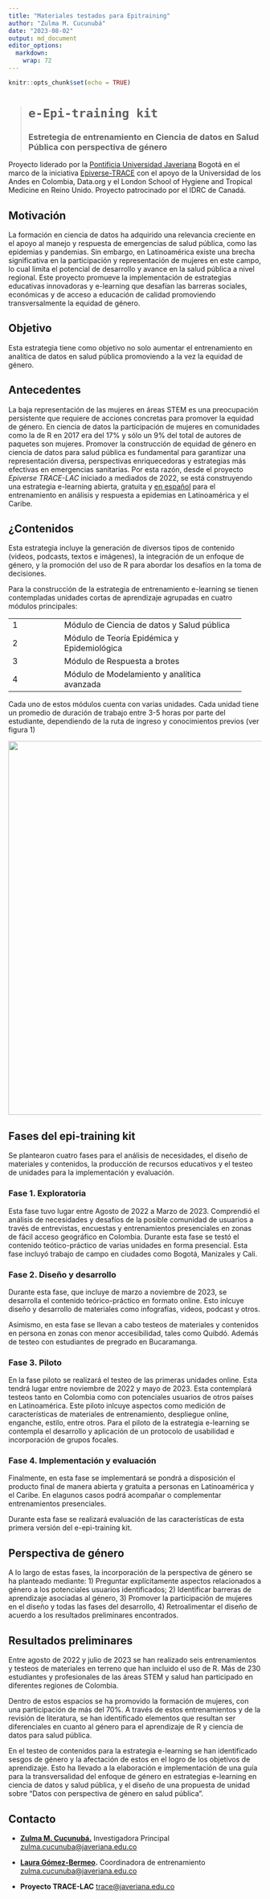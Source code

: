 ```yaml
---
title: "Materiales testados para Epitraining"
author: "Zulma M. Cucunubá"
date: "2023-08-02"
output: md_document
editor_options: 
  markdown: 
    wrap: 72
---
```


```r
knitr::opts_chunk$set(echo = TRUE)
```

> # `e-Epi-training kit`
>
> ### **Estretegia de entrenamiento en Ciencia de datos en Salud Pública con perspectiva de género**

Proyecto liderado por la [Pontificia Universidad
Javeriana](https://medicina.javeriana.edu.co/trace-lac) Bogotá en el
marco de la iniciativa
[Epiverse-TRACE](https://data.org/initiatives/epiverse/) con el apoyo de
la Universidad de los Andes en Colombia, Data.org y el London School of
Hygiene and Tropical Medicine en Reino Unido. Proyecto patrocinado por
el IDRC de Canadá.

## **Motivación**

La formación en ciencia de datos ha adquirido una relevancia creciente
en el apoyo al manejo y respuesta de emergencias de salud pública, como
las epidemias y pandemias. Sin embargo, en Latinoamérica existe una
brecha significativa en la participación y representación de mujeres en
este campo, lo cual limita el potencial de desarrollo y avance en la
salud pública a nivel regional. Este proyecto promueve la implementación
de estrategias educativas innovadoras y e-learning que desafían las
barreras sociales, económicas y de acceso a educación de calidad
promoviendo transversalmente la equidad de género.

## **Objetivo**

Esta estrategia tiene como objetivo no solo aumentar el entrenamiento en
analítica de datos en salud pública promoviendo a la vez la equidad de
género.

## **Antecedentes**

La baja representación de las mujeres en áreas STEM es una preocupación
persistente que requiere de acciones concretas para promover la equidad
de género. En ciencia de datos la participación de mujeres en
comunidades como la de R en 2017 era del 17% y sólo un 9% del total de
autores de paquetes son mujeres. Promover la construcción de equidad de
género en ciencia de datos para salud pública es fundamental para
garantizar una representación diversa, perspectivas enriquecedoras y
estrategias más efectivas en emergencias sanitarias. Por esta razón,
desde el proyecto *Epiverse TRACE-LAC* iniciado a mediados de 2022, se
está construyendo una estrategia e-learning abierta, gratuita y [en
español]{.underline} para el entrenamiento en análisis y respuesta a
epidemias en Latinoamérica y el Caribe.

## **¿Contenidos**

Esta estrategia incluye la generación de diversos tipos de contenido
(videos, podcasts, textos e imágenes), la integración de un enfoque de
género, y la promoción del uso de R para abordar los desafíos en la toma
de decisiones.

Para la construcción de la estrategia de entrenamiento e-learning se
tienen contempladas unidades cortas de aprendizaje agrupadas en cuatro
módulos principales:

+--------------+--------------------------------------------------+
| | 1          | Módulo de Ciencia de datos y Salud pública       |
+--------------+--------------------------------------------------+
| | 2          | Módulo de Teoría Epidémica y Epidemiológica      |
+--------------+--------------------------------------------------+
| | 3          | Módulo de Respuesta a brotes                     |
+--------------+--------------------------------------------------+
| | 4          | Módulo de Modelamiento y analítica avanzada      |
+--------------+--------------------------------------------------+

Cada uno de estos módulos cuenta con varias unidades. Cada unidad tiene
un promedio de duración de trabajo entre 3-5 horas por parte del
estudiante, dependiendo de la ruta de ingreso y conocimientos previos
(ver figura 1)

![](img/unidades.png){width="744"}

## Fases del epi-training kit

Se plantearon cuatro fases para el análisis de necesidades, el diseño de
materiales y contenidos, la producción de recursos educativos y el
testeo de unidades para la implementación y evaluación.

### **Fase 1. Exploratoria**

Esta fase tuvo lugar entre Agosto de 2022 a Marzo de 2023. Comprendió el
análisis de necesidades y desafíos de la posible comunidad de usuarios a
través de entrevistas, encuestas y entrenamientos presenciales en zonas
de fácil acceso geográfico en Colombia. Durante esta fase se testó el
contenido teótico-práctico de varias unidades en forma presencial. Esta
fase incluyó trabajo de campo en ciudades como Bogotá, Manizales y Cali.

### **Fase 2. Diseño y desarrollo**

Durante esta fase, que incluye de marzo a noviembre de 2023, se
desarrolla el contenido teórico-práctico en formato online. Esto inlcuye
diseño y desarrollo de materiales como infografías, videos, podcast y
otros.

Asimismo, en esta fase se llevan a cabo testeos de materiales y
contenidos en persona en zonas con menor accesibilidad, tales como
Quibdó. Además de testeo con estudiantes de pregrado en Bucaramanga.

### **Fase 3. Piloto**

En la fase piloto se realizará el testeo de las primeras unidades
online. Esta tendrá lugar entre noviembre de 2022 y mayo de 2023. Esta
contemplará testeos tanto en Colombia como con potenciales usuarios de
otros países en Latinoamérica. Este piloto inlcuye aspectos como
medición de características de materiales de entrenamiento, despliegue
online, enganche, estilo, entre otros. Para el piloto de la estrategia
e-learning se contempla el desarrollo y aplicación de un protocolo de
usabilidad e incorporación de grupos focales.

### **Fase 4. Implementación y evaluación**

Finalmente, en esta fase se implementará se pondrá a disposición el
producto final de manera abierta y gratuita a personas en Latinoamérica
y el Caribe. En elagunos casos podrá acompañar o complementar
entrenamientos presenciales.

Durante esta fase se realizará evaluación de las características de esta
primera versión del e-epi-training kit.

## Perspectiva de género

A lo largo de estas fases, la incorporación de la perspectiva de género
se ha planteado mediante: 1) Preguntar explícitamente aspectos
relacionados a género a los potenciales usuarios identificados; 2)
Identificar barreras de aprendizaje asociadas al género, 3) Promover la
participación de mujeres en el diseño y todas las fases del desarrollo,
4) Retroalimentar el diseño de acuerdo a los resultados preliminares
encontrados.

## Resultados preliminares

Entre agosto de 2022 y julio de 2023 se han realizado seis
entrenamientos y testeos de materiales en terreno que han incluido el
uso de R. Más de 230 estudiantes y profesionales de las áreas STEM y
salud han participado en diferentes regiones de Colombia.

Dentro de estos espacios se ha promovido la formación de mujeres, con
una participación de más del 70%. A través de estos entrenamientos y de
la revisión de literatura, se han identificado elementos que resultan
ser diferenciales en cuanto al género para el aprendizaje de R y ciencia
de datos para salud pública.

En el testeo de contenidos para la estrategia e-learning se han
identificado sesgos de género y la afectación de estos en el logro de
los objetivos de aprendizaje. Esto ha llevado a la elaboración e
implementación de una guía para la transversalidad del enfoque de género
en estrategias e-learning en ciencia de datos y salud pública, y el
diseño de una propuesta de unidad sobre "Datos con perspectiva de género
en salud pública".

## Contacto

-   [**Zulma M. Cucunubá.**](https://github.com/zmcucunuba)
    Investigadora Principal
    [zulma.cucunuba\@javeriana.edu.co](zulma.cucunuba@javeriana.edu.co)

-   [**Laura Gómez-Bermeo**](https://github.com/lgbermeo)**.**
    Coordinadora de entrenamiento
    [zulma.cucunuba\@javeriana.edu.co](zulma.cucunuba@javeriana.edu.co)

-   **Proyecto TRACE-LAC**
    [trace\@javeriana.edu.co](trace@javeriana.edu.co)
